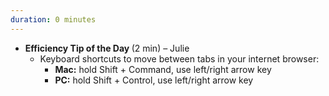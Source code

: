 ```yaml
---
duration: 0 minutes
---
```


- **Efficiency Tip of the Day ** (2 min) – Julie
  - Keyboard shortcuts to move between tabs in your internet browser: 
    - **Mac:** hold Shift + Command, use left/right arrow key
    - **PC:** hold Shift + Control, use left/right arrow key